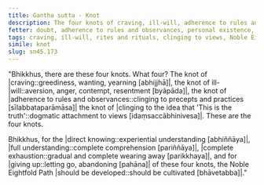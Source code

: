 ```yaml
---
title: Gantha sutta - Knot
description: The four knots of craving, ill-will, adherence to rules and observances, and clinging to the idea that 'This is the truth' are described in brief. The Noble Eightfold Path is the way to direct knowing, full understanding, complete exhaustion, and giving up of these knots.
fetter: doubt, adherence to rules and observances, personal existence, sensual desire, ill-will, ignorance
tags: craving, ill-will, rites and rituals, clinging to views, Noble Eightfold Path, direct knowing, full understanding, complete exhaustion, giving up, sn, sn45-56, sn45
simile: knot
slug: sn45.173
---
```


"Bhikkhus, there are these four knots. What four? The knot of |craving::greediness, wanting, yearning [abhijjhā]|, the knot of ill-|will::aversion, anger, contempt, resentment [byāpāda]|, the knot of |adherence to rules and observances::clinging to precepts and practices [sīlabbataparāmāsa]| the knot of |clinging to the idea that 'This is the truth'::dogmatic attachment to views [idaṃsaccābhinivesa]|. These are the four knots.

Bhikkhus, for the |direct knowing::experiential understanding [abhiññāya]|, |full understanding::complete comprehension [pariññāya]|, |complete exhaustion::gradual and complete wearing away [parikkhaya]|, and for |giving up::letting go, abandoning [pahāna]| of these four knots, the Noble Eightfold Path |should be developed::should be cultivated [bhāvetabba]|."